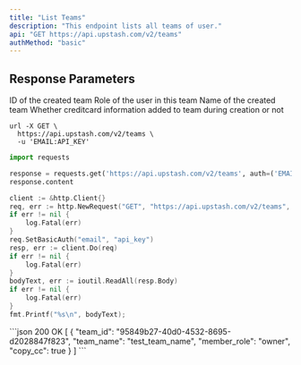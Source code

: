 ```yaml
---
title: "List Teams"
description: "This endpoint lists all teams of user."
api: "GET https://api.upstash.com/v2/teams"
authMethod: "basic"
---
```


## Response Parameters

<ResponseField name="team_id" type="string">
  ID of the created team
</ResponseField>
<ResponseField name="member_role" type="string">
  Role of the user in this team
</ResponseField>
<ResponseField name="team_name" type="string">
  Name of the created team
</ResponseField>
<ResponseField name="copy_cc" type="boolean">
  Whether creditcard information added to team during creation or not
</ResponseField>

<RequestExample>

```shell curl
url -X GET \
  https://api.upstash.com/v2/teams \
  -u 'EMAIL:API_KEY'
```

```python Python
import requests

response = requests.get('https://api.upstash.com/v2/teams', auth=('EMAIL', 'API_KEY'))
response.content
```

```go Go
client := &http.Client{}
req, err := http.NewRequest("GET", "https://api.upstash.com/v2/teams", nil)
if err != nil {
    log.Fatal(err)
}
req.SetBasicAuth("email", "api_key")
resp, err := client.Do(req)
if err != nil {
    log.Fatal(err)
}
bodyText, err := ioutil.ReadAll(resp.Body)
if err != nil {
    log.Fatal(err)
}
fmt.Printf("%s\n", bodyText);
```

</RequestExample>

<ResponseExample>
```json 200 OK
[
    {
        "team_id": "95849b27-40d0-4532-8695-d2028847f823",
        "team_name": "test_team_name",
        "member_role": "owner",
        "copy_cc": true
    }
]
```
</ResponseExample>
